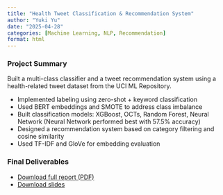 ```yaml
---
title: "Health Tweet Classification & Recommendation System"
author: "Yuki Yu"
date: "2025-04-28"
categories: [Machine Learning, NLP, Recommendation]
format: html
---
```


### Project Summary

Built a multi-class classifier and a tweet recommendation system using a health-related tweet dataset from the UCI ML Repository.

- Implemented labeling using zero-shot + keyword classification
- Used BERT embeddings and SMOTE to address class imbalance
- Built classification models: XGBoost, OCTs, Random Forest, Neural Network (Neural Network performed best with 57.5% accuracy)
- Designed a recommendation system based on category filtering and cosine similarity
- Used TF-IDF and GloVe for embedding evaluation

### Final Deliverables

- [Download full report (PDF)](Report.pdf)  
- [Download slides](Slides.pdf)